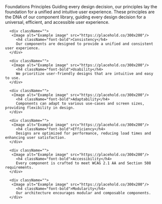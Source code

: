 
<Meta title="Foundations/Principles" />

<Unstyled>
   <Subheading>Foundations</Subheading>
   <Heading type="article" level="1">Principles</Heading>
   <Lead>Guiding every design decision, our principles lay the foundation for a unified and intuitive user experience.</Lead>
   These principles are the DNA of our component library, guiding every design decision for a universal, efficient, and accessible user experience.
   <div className="grid grid-cols-3 gap-4 mt-4">

      <div className="">
       <Image alt="Example image" src="https://placehold.co/300x200"/>
         <h4 className="font-bold">Consistency</h4>
         Our components are designed to provide a unified and consistent user experience.
      </div>

      <div className="">
       <Image alt="Example image" src="https://placehold.co/300x200"/>
         <h4 className="font-bold">Usability</h4>
         We prioritize user-friendly designs that are intuitive and easy to use.
      </div>

      <div className="">
       <Image alt="Example image" src="https://placehold.co/300x200"/>
         <h4 className="font-bold">Adaptability</h4>
         Components can adapt to various use-cases and screen sizes, providing flexibility in design.
      </div>

      <div className="">
       <Image alt="Example image" src="https://placehold.co/300x200"/>
         <h4 className="font-bold">Efficiency</h4>
         Designs are optimized for performance, reducing load times and enhancing user satisfaction.
      </div>

      <div className="">
       <Image alt="Example image" src="https://placehold.co/300x200"/>
         <h4 className="font-bold">Accessibility</h4>
         Every component is crafted to meet WCAG 2.1 AA and Section 508 requirements.
      </div>

      <div className="">
       <Image alt="Example image" src="https://placehold.co/300x200"/>
         <h4 className="font-bold">Modularity</h4>
         Our architecture encourages modular and composable components.
      </div>

   </div>
</Unstyled>
